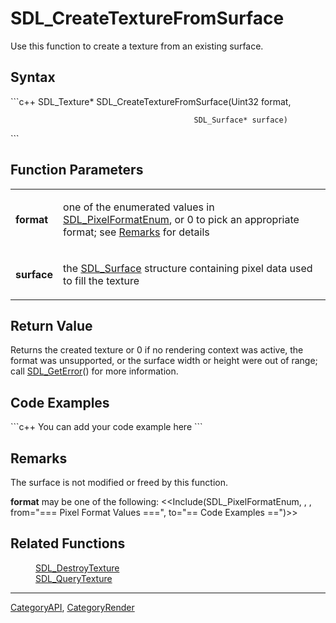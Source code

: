 <!-- pragma section-numbers off -->
<!-- pragma disable-camelcase -->

= SDL_CreateTextureFromSurface =
Use this function to create a texture from an existing surface.


== Syntax ==
```c++
SDL_Texture* SDL_CreateTextureFromSurface(Uint32       format,
                                          SDL_Surface* surface)
```

== Function Parameters ==
{|
|'''format'''
|one of the enumerated values in [[SDL_PixelFormatEnum]], or 0 to pick an appropriate format; see [[#format|Remarks]] for details
|-
|'''surface'''
|the [[SDL_Surface]] structure containing pixel data used to fill the texture
|}

== Return Value ==
Returns the created texture or 0 if no rendering context was active, the format was unsupported, or the surface width or height were out of range; call [[SDL_GetError]]() for more information.

== Code Examples ==
```c++
You can add your code example here
```

== Remarks ==
The surface is not modified or freed by this function.

<span id="format"></span> '''format''' may be one of the following:
<<Include(SDL_PixelFormatEnum, , , from="=== Pixel Format Values ===", to="== Code Examples ==")>>

== Related Functions ==
:[[SDL_DestroyTexture]]
:[[SDL_QueryTexture]]

----
[[CategoryAPI]], [[CategoryRender]]
